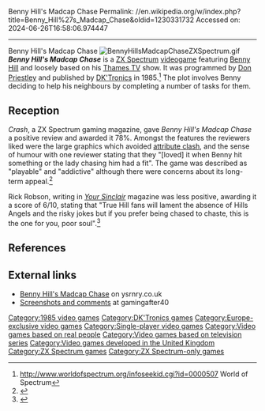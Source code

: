 Benny Hill's Madcap Chase
Permalink: //en.wikipedia.org/w/index.php?title=Benny_Hill%27s_Madcap_Chase&oldid=1230331732
Accessed on: 2024-06-26T16:58:06.974447



------
Benny Hill's Madcap Chase
{{Short description|1985 video game}}
{{Use dmy dates|date=May 2017}}
{{Infobox video game
|title = Benny Hill's Madcap Chase
|image = Benny Hill's Madcap Chase cover.jpg
|developer = [[DK'Tronics]]
|publisher = DK'Tronics
|released = {{vgrelease|EU|1985}}<ref>http://www.gamefaqs.com/sinclair/990130-benny-hills-madcap-chase/data GameFAQs</ref>
|genre = [[Action game|Action]]
|modes = [[Single-player video game|Single-player]]
|platforms = [[ZX Spectrum]]
|caption = 
|alt = 
}}[[Image:BennyHillsMadcapChaseZXSpectrum.gif|thumb]]
'''''Benny Hill's Madcap Chase''''' is a [[ZX Spectrum]] [[videogame]] featuring [[Benny Hill]] and loosely based on his [[Thames TV]] show. It was programmed by [[Don Priestley]] and published by [[DK'Tronics]] in 1985.<ref>http://www.worldofspectrum.org/infoseekid.cgi?id=0000507 World of Spectrum</ref> The plot involves Benny deciding to help his neighbours by completing a number of tasks for them.

==Reception==

''Crash'', a ZX Spectrum gaming magazine, gave ''Benny Hill's Madcap Chase'' a positive review and awarded it 78%. Amongst the features the reviewers liked were the large graphics which avoided [[attribute clash]], and the sense of humour with one reviewer stating that they "[loved] it when Benny hit something or the lady chasing him had a fit". The game was described as "playable" and "addictive" although there were concerns about its long-term appeal.<ref>{{Cite web|url=http://www.worldofspectrum.org/showmag.cgi?mag=Crash/Issue26/Pages/Crash2600134.jpg|title = Crash}}</ref>

Rick Robson, writing in ''[[Your Sinclair]]'' magazine was less positive, awarding it a score of 6/10, stating that "True Hill fans will lament the absence of Hills Angels and the risky jokes but if you prefer being chased to chaste, this is the one for you, poor soul".<ref>{{Cite web |url=http://www.ysrnry.co.uk/articles/bennyhill.htm |title=Archived copy |access-date=19 October 2009 |archive-url=https://web.archive.org/web/20100221142737/http://www.ysrnry.co.uk/articles/bennyhill.htm |archive-date=21 February 2010 |url-status=dead }}</ref>

== References ==
{{reflist}}

== External links ==
* [https://web.archive.org/web/20100221142737/http://www.ysrnry.co.uk/articles/bennyhill.htm Benny Hill's Madcap Chase] on ysrnry.co.uk
* [http://gamingafter40.blogspot.com/2009/09/oddities-benny-hills-madcap-chase.html Screenshots and comments] at gamingafter40

{{DK'Tronics}}

[[Category:1985 video games]]
[[Category:DK'Tronics games]]
[[Category:Europe-exclusive video games]]
[[Category:Single-player video games]]
[[Category:Video games based on real people]]
[[Category:Video games based on television series]]
[[Category:Video games developed in the United Kingdom]]
[[Category:ZX Spectrum games]]
[[Category:ZX Spectrum-only games]]


{{action-videogame-stub}}